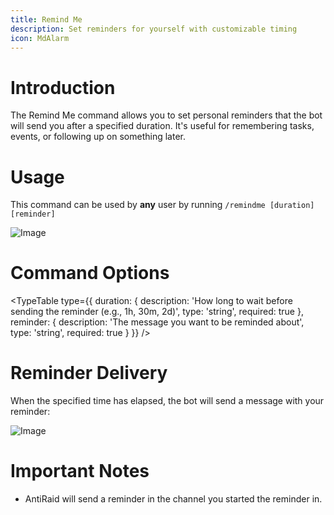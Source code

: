 ```yaml
---
title: Remind Me
description: Set reminders for yourself with customizable timing
icon: MdAlarm
---
```


# Introduction

The Remind Me command allows you to set personal reminders that the bot will send you after a specified duration. It's useful for remembering tasks, events, or following up on something later.

# Usage

This command can be used by **any** user by running `/remindme [duration] [reminder]`

![Image](/remindme-start.png)

# Command Options

<TypeTable
  type={{
    duration: {
      description: 'How long to wait before sending the reminder (e.g., 1h, 30m, 2d)',
      type: 'string',
      required: true
    },
    reminder: {
      description: 'The message you want to be reminded about',
      type: 'string',
      required: true
    }
  }}
/>

# Reminder Delivery

When the specified time has elapsed, the bot will send a message with your reminder:

![Image](/remindme-trigger.png)

# Important Notes

- AntiRaid will send a reminder in the channel you started the reminder in.
